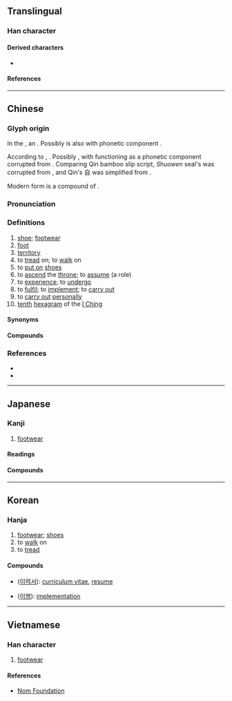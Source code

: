 {{character info}}
==Translingual==

===Han character===
{{Han char|rn=44|rad=尸|as=12|sn=15|four=77247|canj=SHOE|ids=⿸尸復}}

====Derived characters====
* {{l|mul|[[𢖓]], [[𭌆]], [[𭗫]]}}

====References====
{{Han ref|kx=0303.410|dkj=07799|dj=0602.010|hdz=20980.030|uh=5C65}}

----

==Chinese==
{{zh-forms|alt=㞛,𡲟,𡳐,𢔃,𨂠,𩕎,𨇐}}

===Glyph origin===
{{Han etym}}
In the {{w|bronze inscriptions}}, an {{Han compound|眉|頁|止|舟|ls=ic|nocap=y|t2=person with prominent head|t3=foot|t4=shoe or (shoe-shaped) boat}}. Possibly {{och-l|履}} is also {{liushu|psc|nocap=1|adj=1}} with phonetic component {{och-l|眉}}.

According to ''{{w|Shuowen}}'', {{Han compound|尸|彳|夊|舟|ls=ic|nocap=y|t2=road|t3=foot|t4=(shoe-shaped) boat}}. Possibly {{liushu|psc|nocap=1|adj=1}}, with {{och-l|尸}} functioning as a phonetic component corrupted from {{och-l|眉}}. Comparing Qin bamboo slip script, ''Shuowen'' seal's {{zh-l|*舟}} was corrupted from {{zh-l|*自}}, and Qin's 自 was simplified from {{zh-l|*頁}}.

Modern form is a compound of {{Han compound|尸|復|t2=return}}.

===Pronunciation===
{{zh-pron
|m=lǚ
|m-s=
|c=lei5,leoi5
|c-t=
|g=
|h=pfs=lî
|j=
|mb=lṳ̌
|md=lī/lṳ̄
|mn=lí
|mn-t=li2
|w=3li
|x=
|mc=y
|oc=y
|cat=n
}}

===Definitions===
{{zh-hanzi}}

# [[shoe]]; [[footwear]]
# [[foot]]
# [[territory]]
# to [[tread]] on; to [[walk]] on
# to [[put on]] [[shoes]]
# to [[ascend]] the [[throne]]; to [[assume]] (a role)
# to [[experience]]; to [[undergo]]
# to [[fulfil]]; to [[implement]]; to [[carry out]]
# to [[carry out]] [[personally]]
# [[tenth]] [[hexagram]] of the [[I Ching]]

====Synonyms====
{{zh-dial|鞋}}

====Compounds====
{{zh-der|履癸|劍履|履霜之戒|履薄|如履如臨|倒履相迎|冠履倒置|履位|三千珠履|履霜|履冰|削足就履|履霜堅冰|履戴|履舄交錯|履中行善|不衫不履|弊履|履端|履霜知冰|席豐履厚|劍及履及|履險如夷|履長|履行|履薄臨深|履約|履湯蹈火|履歷|履新|履帶車|履帶|履尾|屣履造門|屣履|如履平地|履仁蹈義|履舄|冠履倒易|安常履順|履歷表|如履薄冰|冠履無爽|圯橋進履|削足適履|冠道履仁|履勘|分香賣履|冠履|履虎尾|涉艱履危|游履|潔操履|據義履方|福履|正冠納履|步履|步履如飛|木履|戴天履地|東郭履|業履|文履|監市履狶|步履維艱|涉危履險|沒海履地|福履增綏|步雪履穿|戴圓履方|杖履|珠履|操履|臨深履冰|頂天履地|踐履|跋履|范履霜|葛屨履霜|革履|鄭人買履|臨危履冰|進履之謙|臨淵履薄|縰履|鄭履|蹝履|納履決踵|草履蟲|賜履|臨深履薄|鄭崇履聲|遺簪墮履|踐冰履炭|章甫薦履|素履|躧履|賣履|繡衣朱履|衣履}}

===References===
* {{R:twedu|A01097}}
* {{R:yue:Hanzi}}

----

==Japanese==

===Kanji===
{{ja-kanji|grade=c|rs=尸12}}

# [[footwear]]

====Readings====
{{ja-readings
|goon=り
|kanon=り
|kun=は-く, くつ-, ふ-む
}}

====Compounds====
{{der3|ja
|{{ja-r|履行|りこう}}
|{{ja-r|履修|りしゅう}}
|{{ja-r|履新|りしん}}
|{{ja-r|履践|りせん}}
|{{ja-r|履端|りたん}}
|{{ja-r|履道応乾|りどうおうけん}}
|{{ja-r|履%約|り%やく}}
|{{ja-r|履%歴|り%れき}}
|{{ja-r|履く|はく}}: to [[wear]] (on the lower body)
|{{ja-r|草履|ぞうり}}: [[zori]]
}}

----

==Korean==

===Hanja===
{{ko-hanja|hangeul=리|rv=ri|mr=ri}}

# [[footwear]]; [[shoe]]s
# to [[walk]] on
# to [[tread]]

====Compounds====
* {{l|ko|履歷書}} ([[이력서]]): [[curriculum vitae]], [[resume]]
* {{l|ko|履行}} ([[이행]]): [[implementation]]

----

==Vietnamese==

===Han character===
{{vi-readings|rs=尸12|readings=giầy,giày,lí}}

# [[footwear]]

====References====
* [http://nomfoundation.org/common/nom_details.php?codepoint=5C65 Nom Foundation]